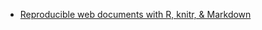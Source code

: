 
- [Reproducible web documents with R, knitr, & Markdown](http://cpsievert.github.io/slides/markdown/#/)


